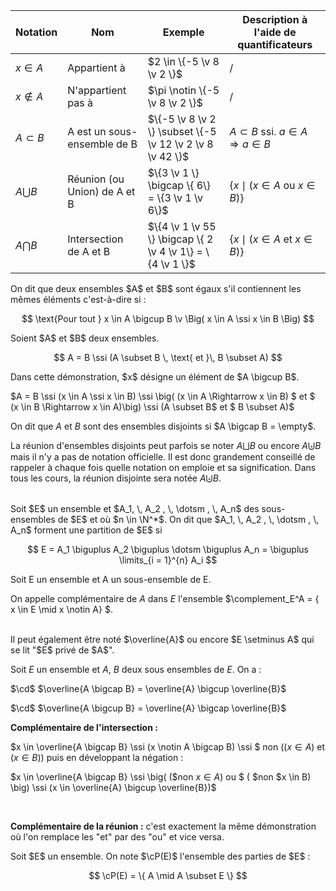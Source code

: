 
<Item type="definition" titre="notations ensemblistes">

| Notation | Nom | Exemple | Description à l'aide de quantificateurs| 
|---|---|---|---|
| $x \in A$ | Appartient à | $2 \in \{-5 \v 8 \v 2 \}$ | / |
| $x \notin A$ | N'appartient pas à | $\pi \notin \{-5 \v 8 \v 2 \}$ | / |
| $A \subset B$ | A est un sous-ensemble de B | $\{-5 \v 8 \v 2 \} \subset \{-5 \v 12 \v 2 \v 8 \v 42 \}$ | $A \subset B$ ssi. $a \in A \Rightarrow a \in B$ |
| $A \bigcup B$ | Réunion (ou Union) de A et B | $\{3 \v 1 \} \bigcap \{ 6\} = \{3 \v 1 \v 6\}$ | $\{ x \mid (x \in A$ ou $x \in B)\}$ |
| $A \bigcap B$ | Intersection de A et B | $\{4 \v 1 \v 55 \} \bigcap \{ 2 \v 4 \v 1\} = \{4 \v 1 \}$ | $\{ x \mid (x \in A$ et $x \in B)\}$ |
</Item>

<Item type="definition" titre="égalité d'enembles">
On dit que deux ensembles $A$ et $B$ sont égaux s'il contiennent les mêmes éléments c'est-à-dire si :

$$
\text{Pour tout } x \in A \bigcup B \v  \Big( x \in A \ssi x \in B \Big)
$$
</Item>

<Item type='propriete' titre='double inclusion'>
Soient $A$ et $B$ deux ensembles. 

$$
A = B \ssi (A \subset B \, \text{ et }\, B \subset A) 
$$
</Item>


<Hideable type='démonstration'>
Dans cette démonstration, $x$ désigne un élément de $A \bigcup B$.

$A = B \ssi (x \in A \ssi x \in B) \ssi \big( (x \in A \Rightarrow x \in B) $ et $ (x \in B \Rightarrow x \in A)\big) \ssi (A \subset B$ et $ B \subset A)$ 
</Hideable>


<Item type='definition' titre='ensembles disjoints et partitions'>

On dit que $A$ et $B$ sont des ensembles disjoints si $A \bigcap B = \empty$. 

La réunion d'ensembles disjoints peut parfois se noter $A \bigsqcup B$ ou encore $A \biguplus B$ 
mais il n'y a pas de notation officielle. Il est donc grandement conseillé de rappeler à chaque fois quelle notation on emploie et sa signification. Dans tous les cours, 
la réunion disjointe sera notée $A \biguplus B$.

<br/>
Soit $E$ un ensemble et $A_1, \, A_2 , \, \dotsm , \, A_n$ des sous-ensembles de $E$ et où $n \in \N^*$. On dit que $A_1, \, A_2 , \, \dotsm , \, A_n$ forment une partition de $E$ si

$$
E = A_1 \biguplus A_2 \biguplus \dotsm \biguplus A_n = \biguplus \limits_{i = 1}^{n} A_i
$$
</Item>


<Item type='definition' titre='Complémentaire et exclusion'>
Soit E un ensemble et A un sous-ensemble de E. 

On appelle complémentaire de $A$ dans $E$ l'ensemble $\complement_E^A = \{ x \in E \mid x \notin A\} $. 

<br/>
Il peut également être noté $\overline{A}$ ou encore $E \setminus A$ qui se lit "$E$ privé de $A$".
</Item>

<Item type='propriete' titre="complémentaire de la réunion et de l'intersection">

Soit $E$ un ensemble et $A$, $B$ deux sous ensembles de $E$. On a :

$\cd$ $\overline{A \bigcap B} = \overline{A} \bigcup \overline{B}$

$\cd$ $\overline{A \bigcup B} = \overline{A} \bigcap \overline{B}$
</Item>

<Hideable type='démonstration'>

**Complémentaire de l'intersection :** 

$x \in \overline{A \bigcap B} \ssi (x \notin A \bigcap B) \ssi $ non $\big((x \in A )$ et $(x \in B)\big)$ puis en développant la négation : 

$x \in \overline{A \bigcap B} \ssi \big( ($non $x \in A)$ ou $ ( $non $x \in B) \big) \ssi (x \in \overline{A} \bigcup \overline{B})$

<br/>

**Complémentaire de la réunion :** c'est exactement la même démonstration où l'on remplace les "et" par des "ou" et vice versa.
</Hideable>

<Item type="definition" titre="parties d'un ensemble">
Soit $E$ un ensemble. On note $\cP(E)$ l'ensemble des parties de $E$ : 

$$
\cP(E) = \{ A \mid A \subset E \} 
$$
</Item>
